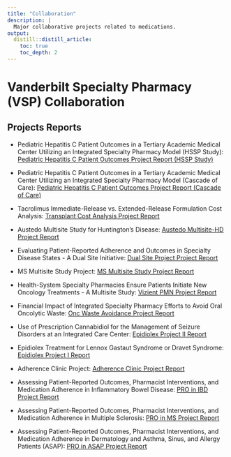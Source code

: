 ```yaml
---
title: "Collaboration"
description: |
  Major collaborative projects related to medications.
output:
  distill::distill_article:
    toc: true
    toc_depth: 2
---
```


# Vanderbilt Specialty Pharmacy (VSP) Collaboration

## Projects Reports

<div class='font75'>

* Pediatric Hepatitis C Patient Outcomes in a Tertiary Academic Medical Center Utilizing an Integrated Specialty Pharmacy Model (HSSP Study): [Pediatric Hepatitis C Patient Outcomes Project Report (HSSP Study)](https://choileena.github.io/collab_dir/HCV HSSP STATS QR.html)

* Pediatric Hepatitis C Patient Outcomes in a Tertiary Academic Medical Center Utilizing an Integrated Specialty Pharmacy Model (Cascade of Care): [Pediatric Hepatitis C Patient Outcomes Project Report (Cascade of Care)](https://choileena.github.io/collab_dir/HCV COC POSTER STATS.html)

* Tacrolimus Immediate-Release vs. Extended-Release Formulation Cost Analysis: [Transplant Cost Analysis Project Report](https://choileena.github.io/collab_dir/Transplant_Cost_Analysis_poster_report.html)

* Austedo Multisite Study for Huntington's Disease: [Austedo Multisite-HD Project Report](https://choileena.github.io/collab_dir/austedo-QR.html)

* Evaluating Patient-Reported Adherence and Outcomes in Specialty Disease States - A Dual Site Initiative: [Dual Site Project Project Report](https://choileena.github.io/collab_dir/dual-QR-report.html)

* MS Multisite Study Project: [MS Multisite Study Project Report](https://choileena.github.io/collab_dir/ms_multi-PRO-QR 2022.11.30.html)

* Health-System Specialty Pharmacies Ensure Patients Initiate New Oncology Treatments - A Multisite Study: [Vizient PMN Project Report](https://choileena.github.io/collab_dir/Vizient QR report.html)

* Financial Impact of Integrated Specialty Pharmacy Efforts to Avoid Oral Oncolytic Waste: [Onc Waste Avoidance Project Report](https://choileena.github.io/collab_dir/Onc_Waste_Avoidance_Poster.html)

* Use of Prescription Cannabidiol for the Management of Seizure Disorders at an Integrated Care Center: [Epidiolex Project II Report](https://choileena.github.io/collab_dir/epidiolex-QR2 2022.10.10b.html)

* Epidiolex Treatment for Lennox Gastaut Syndrome or Dravet Syndrome: [Epidiolex Project I Report ](https://choileena.github.io/collab_dir/Pharmacist management of prescription cannabidiol.html)

* Adherence Clinic Project: [Adherence Clinic Project Report](https://choileena.github.io/collab_dir/Specialty PharmD intervention targeting adherence.html)

* Assessing Patient-Reported Outcomes, Pharmacist Interventions, and Medication Adherence in Inflammatory Bowel Disease: [PRO in IBD Project Report](https://choileena.github.io/collab_dir/Patient-reported outcomes in an IBD clinic.html)

* Assessing Patient-Reported Outcomes, Pharmacist Interventions, and Medication Adherence in Multiple Sclerosis: [PRO in MS Project Report](https://choileena.github.io/collab_dir/Patient-reported outcomes and interventions in MS.html)

* Assessing Patient-Reported Outcomes, Pharmacist Interventions, and Medication Adherence in Dermatology and Asthma, Sinus, and Allergy Patients (ASAP): [PRO in ASAP Project Report](https://choileena.github.io/collab_dir/PROs in dermatology, asthma and allergy patients.html)

</div>
